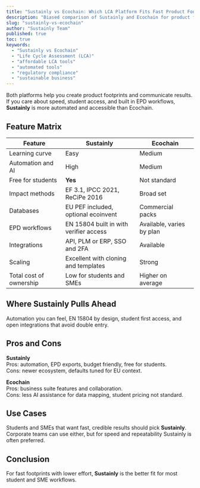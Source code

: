 ```yaml
---
title: "Sustainly vs Ecochain: Which LCA Platform Fits Fast Product Footprinting and EPDs"
description: "Biased comparison of Sustainly and Ecochain for product footprints, automation, databases, and EN 15804 EPD workflows."
slug: "sustainly-vs-ecochain"
author: "Sustainly Team"
published: true
toc: true
keywords:
  - "Sustainly vs Ecochain"
  - "Life Cycle Assessment (LCA)"
  - "affordable LCA tools"
  - "automated tools"
  - "regulatory compliance"
  - "sustainable business"
---
```


Both platforms help you create product footprints and communicate results. If you care about speed, student access, and built in EPD workflows, **Sustainly** is more automated and accessible than Ecochain.

## Feature Matrix

| Feature | Sustainly | Ecochain |
|---|---|---|
| Learning curve | Easy | Medium |
| Automation and AI | High | Medium |
| Free for students | **Yes** | Not standard |
| Impact methods | EF 3.1, IPCC 2021, ReCiPe 2016 | Broad set |
| Databases | EU PEF included, optional ecoinvent | Commercial packs |
| EPD workflows | EN 15804 built in with verifier access | Available, varies by plan |
| Integrations | API, PLM or ERP, SSO and 2FA | Available |
| Scaling | Excellent with cloning and templates | Strong |
| Total cost of ownership | Low for students and SMEs | Higher on average |

## Where Sustainly Pulls Ahead
Automation you can feel, EN 15804 by design, student first access, and open integrations that avoid double entry.

## Pros and Cons

**Sustainly**  
Pros: automation, EPD exports, budget friendly, free for students.  
Cons: newer ecosystem, defaults tuned for EU context.

**Ecochain**  
Pros: business suite features and collaboration.  
Cons: less AI assistance for data mapping, student pricing not standard.

## Use Cases
Students and SMEs that want fast, credible results should pick **Sustainly**. Corporate teams can use either, but for speed and repeatability Sustainly is often preferred.

## Conclusion
For fast footprints with lower effort, **Sustainly** is the better fit for most student and SME workflows.
